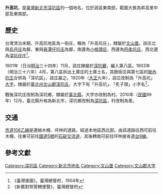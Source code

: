 {{noteTA
|1 = zh-cn:庄; zh-hk:庄; zh-tw:庄;
}}
{{Infobox Hokkien name
| title      = 升高坑
| hanji      = 升高坑
| poj        = Sin-ko-khiⁿ
| hanlo      = 
| tl         = Sin-ko-khinn
| bp         = 
| hokkienipa = 
| lm         = 
| image      = 
| image_size = 
| caption    = 
}}
'''升高坑'''，是[[臺灣|臺灣]][[新北市|新北市]][[深坑區|深坑區]]的一個地名，位於該區東南部，範圍大致為昇高里中部及東南部。

==歷史==
台灣清治末期，升高坑地區為一街庄，稱為「升高坑庄」，隸屬於[[文山堡|文山堡]]。該庄北與[[烏月庄|烏月庄]]為鄰，東與[[員潭仔坑庄|員潭仔坑庄]]為鄰，南邊為[[小格頭庄|小格頭庄]]，西邊為[[阿柔坑庄|阿柔坑庄]]，西北邊為[[深坑仔庄|深坑仔庄]]<ref>《臺灣堡圖》，臺灣總督府，1904年</ref>。

1901年（日治[[明治|明治]]三十四年）11月，該庄隸屬於[[深坑廳|深坑廳]]，編入第八區。1903年（明治三十六年）4月，第八區拆出土庫庄的土庫土名，其餘街庄與第七區的[[陂內坑庄|陂內坑庄]]合併為「深坑區」，該庄屬之。1920年（[[大正|大正]]九年），該庄改制為「升高坑」[[大字|大字]]，隸屬於[[臺北州|臺北州]][[文山郡|文山郡]][[深坑庄|深坑庄]]，大字下有「升高坑」、「炙子頭」小字名<ref>《新舊對照管轄便覽》，臺灣總督府</ref>。

戰後深坑庄改制為深坑鄉，隸屬於[[臺北縣|臺北縣]]，大字亦改制為村。2010年（[[中華民國|民國]]99年）12月，臺北縣升格為新北市，深坑鄉改制為[[深坑區|深坑區]]，村改制為里。

==交通==
[[市道106乙線|市道106乙線]]是連絡木柵、坪林的道路，經過本地區西北部。由該道路往西可前往木柵，往東可前往[[蔣渭水高速公路|國道5號]]的[[石碇交流道|石碇交流道]]，其後轉南可前往坪林接省道[[台9線|台9線]]。

==參考文獻==
{{reflist}}

{{文山郡}}

[[Category:深坑區|Category:深坑區]]
[[Category:新北市地名|Category:新北市地名]]
[[Category:文山堡|Category:文山堡]]
[[Category:文山郡大字|Category:文山郡大字]]